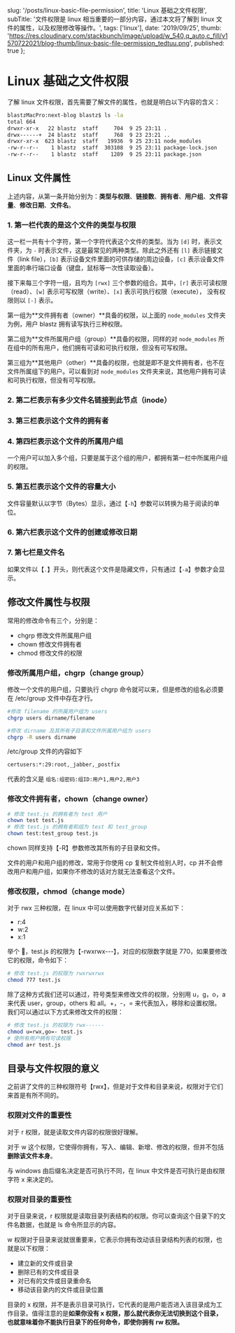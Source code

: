 
  slug: '/posts/linux-basic-file-permission',
  title: 'Linux 基础之文件权限',
  subTitle: '文件权限是 linux 相当重要的一部分内容，通过本文将了解到 linux 文件的属性，以及权限修改等操作。',
  tags: ['linux'],
  date: '2019/09/25',
  thumb:
    'https://res.cloudinary.com/stackbunch/image/upload/w_540,q_auto,c_fill/v1570722021/blog-thumb/linux-basic-file-permission_tedtuu.png',
  published: true
};


# Linux 基础之文件权限

了解 linux 文件权限，首先需要了解文件的属性，也就是明白以下内容的含义：

```bash
blastzMacPro:next-blog blastz$ ls -la
total 664
drwxr-xr-x   22 blastz  staff     704  9 25 23:11 .
drwx------+  24 blastz  staff     768  9 23 23:21 ..
drwxr-xr-x  623 blastz  staff   19936  9 25 23:11 node_modules
-rw-r--r--    1 blastz  staff  303108  9 25 23:11 package-lock.json
-rw-r--r--    1 blastz  staff    1289  9 25 23:11 package.json
```

## Linux 文件属性

上述内容，从第一条开始分别为：**类型与权限**、**链接数**、**拥有者**、**用户组**、**文件容量**、**修改日期**、**文件名**。

### 1. 第一栏代表的是这个文件的类型与权限

这一栏一共有十个字符，第一个字符代表这个文件的类型。当为 `[d]` 时，表示文件夹，为 `-` 时表示文件，这是最常见的两种类型。除此之外还有
`[l]` 表示链接文件（link file），`[b]` 表示设备文件里面的可供存储的周边设备，`[c]` 表示设备文件里面的串行端口设备（键盘，鼠标等一次性读取设备）。

接下来每三个字符一组，且均为 `[rwx]` 三个参数的组合。其中，`[r]` 表示可读权限（read）、`[w]` 表示可写权限（write）、`[x]` 表示可执行权限（execute），
没有权限则以 `[-]` 表示。

第一组为**文件拥有者（owner）**具备的权限，以上面的 `node_modules` 文件夹为例，用户 blastz 拥有读写执行三种权限。

第二组为**文件所属用户组（group）**具备的权限，同样的对 `node_modules` 所在组中的所有用户，他们拥有可读和可执行权限，但没有可写权限。

第三组为**其他用户（other）**具备的权限，也就是即不是文件拥有者，也不在文件所属组下的用户。可以看到对 `node_modules` 文件夹来说，其他用户拥有可读和可执行权限，但没有可写权限。

### 2. 第二栏表示有多少文件名链接到此节点（inode）

### 3. 第三栏表示这个文件的拥有者

### 4. 第四栏表示这个文件的所属用户组

一个用户可以加入多个组，只要是属于这个组的用户，都拥有第一栏中所属用户组的权限。

### 5. 第五栏表示这个文件的容量大小

文件容量默认以字节（Bytes）显示，通过【`-h`】参数可以转换为易于阅读的单位。

### 6. 第六栏表示这个文件的创建或修改日期

### 7. 第七栏是文件名

如果文件以【`.`】开头，则代表这个文件是隐藏文件，只有通过【`-a`】参数才会显示。

## 修改文件属性与权限

常用的修改命令有三个，分别是：

- chgrp 修改文件所属用户组
- chown 修改文件拥有者
- chmod 修改文件的权限

### 修改所属用户组，chgrp（change group）

修改一个文件的用户组，只要执行 chgrp 命令就可以来，但是修改的组名必须要在 /etc/group 文件中存在才行。

```bash
#修改 filename 的所属用户组为 users
chgrp users dirname/filename

#修改 dirname 及其所有子目录和文件所属用户组为 users
chgrp -R users dirname
```

/etc/group 文件的内容如下

```bash
certusers:*:29:root,_jabber,_postfix
```

代表的含义是 `组名:组密码:组ID:用户1,用户2,用户3`

### 修改文件拥有者，chown（change owner）

```bash
# 修改 test.js 的拥有者为 test 用户
chown test test.js
# 修改 test.js 的拥有者和组为 test 和 test_group
chown test:test_group test.js
```

chown 同样支持【-R】参数修改其所有的子目录和文件。

文件的用户和用户组的修改，常用于你使用 cp 复制文件给别人时，cp 并不会修改用户和用户组，如果你不修改的话对方就无法查看这个文件。

### 修改权限，chmod（change mode）

对于 rwx 三种权限，在 linux 中可以使用数字代替对应关系如下：

- r:4
- w:2
- x:1

举个 🌰，test.js 的权限为【-rwxrwx---】，对应的权限数字就是 770，如果要修改它的权限，命令如下：

```bash
# 修改 test.js 的权限为 rwxrwxrwx
chmod 777 test.js
```

除了这种方式我们还可以通过，符号类型来修改文件的权限，分别用 u，g，o，a 来代表 user，group，others 和 all。+，-，= 来代表加入，移除和设置权限。
我们可以通过以下方式来修改文件的权限：

```bash
# 修改 test.js 的权限为 rwx------
chmod u=rwx,go=- test.js
# 使所有用户拥有可读权限
chmod a+r test.js
```

## 目录与文件权限的意义

之前讲了文件的三种权限符号【rwx】，但是对于文件和目录来说，权限对于它们来首是有所不同的。

### 权限对文件的重要性

对于 r 权限，就是读取文件内容的权限很好理解。

对于 w 这个权限，它使得你拥有，写入、编辑、新增、修改的权限，但并不包括**删除该文件本身**。

与 windows 由后缀名决定是否可执行不同，在 linux 中文件是否可执行是由权限字符 x 来决定的。

### 权限对目录的重要性

对于目录来说，r 权限就是读取目录列表结构的权限。你可以查询这个目录下的文件名数据，也就是 ls 命令所显示的内容。

w 权限对于目录来说就很重要来，它表示你拥有改动该目录结构列表的权限，也就是以下权限：

- 建立新的文件或目录
- 删除已有的文件或目录
- 对已有的文件或目录重命名
- 移动该目录内的文件或目录位置

目录的 x 权限，并不是表示目录可执行，它代表的是用户能否进入该目录成为工作目录。值得注意的是**如果你没有 x 权限，那么就代表你无法切换到这个目录，也就意味着你不能执行目录下的任何命令，即使你拥有 rw 权限。**

